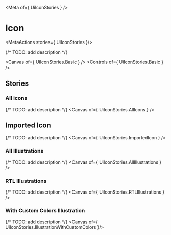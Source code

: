 
<Meta of={ UiIconStories } />

# Icon
<MetaActions stories={ UiIconStories }/>

{/* TODO: add description */}

<Canvas of={ UiIconStories.Basic } />
<Controls of={ UiIconStories.Basic } />

## Stories
### All icons
{/* TODO: add description */}
<Canvas of={ UiIconStories.AllIcons } />

## Imported Icon
{/* TODO: add description */}
<Canvas of={ UiIconStories.ImportedIcon } />

### All Illustrations
{/* TODO: add description */}
<Canvas of={ UiIconStories.AllIllustrations } />

### RTL Illustrations
{/* TODO: add description */}
<Canvas of={ UiIconStories.RTLIllustrations } />

### With Custom Colors Illustration
{/* TODO: add description */}
<Canvas of={ UiIconStories.IllustrationWithCustomColors }/>
